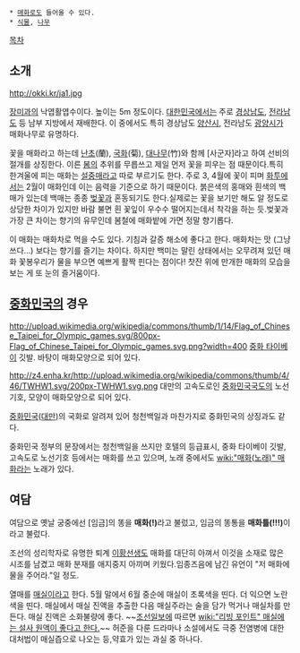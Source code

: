  * [[매화]]로도 들어올 수 있다.
 * [[식물]], [[나무]]

[[목차]]
== 소개 ==
http://okki.kr/ja1.jpg

[[장미]]과의 낙엽활엽수이다. 높이는 5m 정도이다. [[대한민국]]에서는 주로 [[경상남도]], [[전라남도]] 등 남부 지방에서 재배한다. 이 중에서도 특히 경상남도 [[양산시]], 전라남도 [[광양시]]가 매화나무로 유명하다.

꽃을 매화라고 하는데 [[난초]](蘭), [[국화]](菊), [[대나무]](竹)와 함께 [사군자]라고 하여 선비의 절개를 상징한다. 이른 [[봄]]의 추위를 무릅쓰고 제일 먼저 꽃을 피우는 점 때문이다.특히 한겨울에 피는 매화는 [[설중매]]라고 따로 부르기도 한다. 주로 3, 4월에 꽃이 피며 [[화투]]에서는 2월이 매화인데 이는 음력을 기준으로 하기 때문이다. 붉은색의 홍매와 흰색의 백매가 있는데 백매는 종종 [[벚꽃]]과 혼동되기도 한다.실제로는 꽃을 보기만 해도 알 정도로 상당한 차이가 있지만 바람 불면 흰 꽃잎이 우수수 떨어지는데서 착각을 하는 듯.벚꽃과 가장 큰 차이는 향기의 유무인데 봄철에 매화밭에 가면 정말 향기롭다.

이 매화는 매화차로 먹을 수도 있다. 기침과 갈증 해소에 좋다고 한다. 매화차는 맛 (그냥 쓰다...) 보다는 향기를 즐기는 차이다. 하지만 백미는 말린 상태에서는 오무려져 있던 매화 꽃봉우리가 물을 부으면 예쁘게 활짝 핀다는 점이다! 찻잔 위에 만개한 매화의 모습을 보는 게 또 눈의 즐거움이다.

== [[중화민국]]의 경우 ==
http://upload.wikimedia.org/wikipedia/commons/thumb/1/14/Flag_of_Chinese_Taipei_for_Olympic_games.svg/800px-Flag_of_Chinese_Taipei_for_Olympic_games.svg.png?width=400
[[중화 타이베이]] 깃발. 바탕이 매화모양으로 되어 있다.

http://z4.enha.kr/http://upload.wikimedia.org/wikipedia/commons/thumb/4/46/TWHW1.svg/200px-TWHW1.svg.png
대만의 고속도로인 [[중화민국국도]]의 노선기호, 모양이 매화모양으로 되어 있다.

[[중화민국]]([[대만]])의 국화로 알려져 있어 청천백일과 마찬가지로 중화민국의 상징과도 같다.

중화민국 정부의 문장에서는 청천백일을 쓰지만 호텔의 등급표시, 중화 타이베이 깃발, 고속도로 노선기호 등에서는 매화를 쓰고 있으며, 노래 중에서도 [[wiki:"매화(노래)" 매화]]라는 노래가 있다.

== 여담 ==
여담으로 옛날 궁중에선 [임금]의 똥을 '''매화(!)'''라고 불렀고, 임금의 똥통을 '''매화틀(!!!)'''이라고 불렀다.

조선의 성리학자로 유명한 퇴계 [[이황]]선생도 매화를 대단히 아껴서 이것을 소재로 많은 시조를 남겼고 매화 분재를 애지중지 아끼며 키웠다.임종즈음에 남긴 유언이 "저 매화에 물을 주어라."일 정도.

열매를 [[매실]]이라고 한다. 5월 말에서 6월 중순에 매실이 초록색을 띤다. 더 익으면 노란색을 띤다. 매실에서 매실 진액을 추출한 다음 매실주라는 술을 담가 먹거나 매실차를 만든다. 매실 진액은 소화불량에 좋다. ~~[[조선일보]]에 따르면 [[wiki:"리빙 포인트" 매실에는 설사 원액이 좋다고 한다.]]~~ 허준을 다룬 드라마나 소설에서도 극중 전염병에 대한 대처법이 매실즙으로 나오는 등,약효가 있는 과실 중 하나다.
